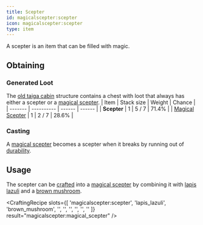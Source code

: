 ```yaml
---
title: Scepter
id: magicalscepter:scepter
icon: magicalscepter:scepter
type: item
---
```


A scepter is an item that can be filled with magic.

## Obtaining

### Generated Loot

The [old taiga cabin](../structures/old_taiga_cabin) structure contains a chest with loot that always has either a scepter or a [magical scepter](magical_scepter). 
| Item    | Stack size | Weight | Chance |
| ------- | ---------- | ------ | ------ |
| **<Asset width={16} height={16} location="magicalscepter:scepter" title="Scepter" /> Scepter** | 1 | 5 / 7 | 71.4% |
| <Asset width={16} height={16} location="magicalscepter:magical_scepter" title="Magical Scepter" /> [Magical Scepter](./magical_scepter) | 1 | 2 / 7 | 28.6% |

### Casting

A [magical scepter](magical_scepter) becomes a scepter when it breaks by running out of [durability](https://minecraft.wiki/w/Durability).

## Usage

The scepter can be [crafted](https://minecraft.wiki/w/Crafting) into a [magical scepter](magical_scepter) by combining it with [lapis lazuli](https://minecraft.wiki/w/Lapis_Lazuli) and a [brown mushroom](https://minecraft.wiki/w/Brown_Mushroom).

<CraftingRecipe
    slots={[
        'magicalscepter:scepter',
        'lapis_lazuli',
        'brown_mushroom',
        '',
        '',
        '',
        '',
        '',
        ''
    ]}
    result="magicalscepter:magical_scepter"
/>
